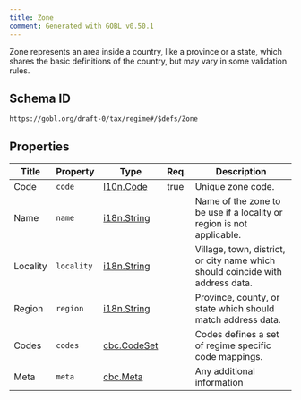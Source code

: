 ```yaml
---
title: Zone
comment: Generated with GOBL v0.50.1
---
```


Zone represents an area inside a country, like a province or a state, which shares the basic definitions of the country, but may vary in some validation rules.

## Schema ID

`https://gobl.org/draft-0/tax/regime#/$defs/Zone`

## Properties

| Title    | Property   | Type                                 | Req. | Description                                                                    |
|----------|------------|--------------------------------------|------|--------------------------------------------------------------------------------|
| Code     | `code`     | [l10n.Code](/draft-0/l10n/code)      | true | Unique zone code.                                                              |
| Name     | `name`     | [i18n.String](/draft-0/i18n/string)  |      | Name of the zone to be use if a locality or region is not applicable.          |
| Locality | `locality` | [i18n.String](/draft-0/i18n/string)  |      | Village, town, district, or city name which should coincide with address data. |
| Region   | `region`   | [i18n.String](/draft-0/i18n/string)  |      | Province, county, or state which should match address data.                    |
| Codes    | `codes`    | [cbc.CodeSet](/draft-0/cbc/code_set) |      | Codes defines a set of regime specific code mappings.                          |
| Meta     | `meta`     | [cbc.Meta](/draft-0/cbc/meta)        |      | Any additional information                                                     |

